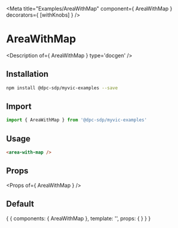 
<Meta title="Examples/AreaWithMap" component={ AreaWithMap } decorators={ [withKnobs] } />

# AreaWithMap

<Description of={ AreaWithMap } type='docgen' />

## Installation

```bash
npm install @dpc-sdp/myvic-examples --save
```

## Import

```javascript
import { AreaWithMap } from '@dpc-sdp/myvic-examples'
```

## Usage

```html
<area-with-map />
```

## Props

<Props of={ AreaWithMap } />

## Default

<Preview>
  <Story name="Default">
    {
      {
        components: { AreaWithMap },
        template: '<area-with-map />',
        props: {
        }
      }
    }
  </Story>
</Preview>
